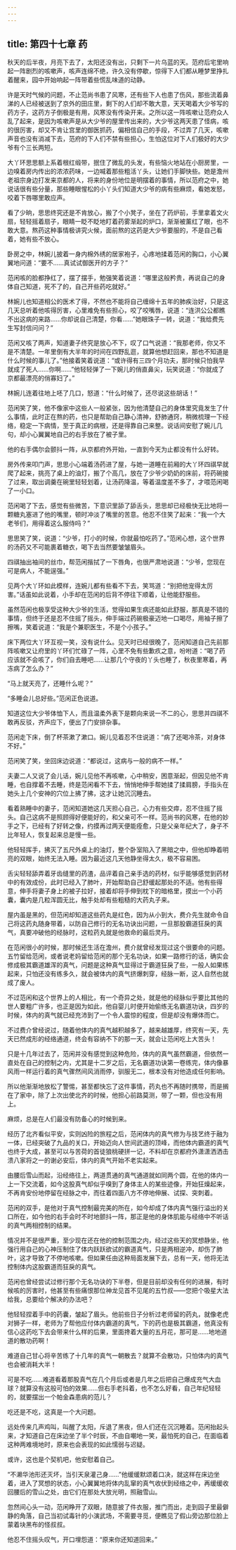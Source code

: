 ```yaml
---
---
---
```

title: 第四十七章 药
---




秋天的后半夜，月亮下去了，太阳还没有出，只剩下一片乌蓝的天。范府后宅里响起一阵剧烈的咳嗽声，咳声连绵不绝，许久没有停歇，惊得下人们都从睡梦里挣扎着醒来，园中开始响起一阵带着些慌乱味道的动静。

许是天时气候的问题，不止范尚书患了风寒，还有些下人也患了伤风，那些流着鼻涕的人已经被送到了京外的田庄里，剩下的人们却不敢大意，天天喝着大少爷写的药方子，这药方子倒极是有用，风寒没有传染开来。之所以这一阵咳嗽让范府众人乱了起来，是因为咳嗽声是从大少爷的屋里传出来的，大少爷这两天患了怪病，咳的很厉害，却又不肯让宫里的御医抓药，偏相信自己的手段，不过弄了几天，咳嗽声音也没有消减下去，范府的下人们不禁有些担心，生怕这位对下人们极好的大少爷有个三长两短。

大丫环思思额上系着根红缎带，抿住了微乱的头发，有些恼火地站在小厨房里，一边嗅着房内传出的浓浓药味，一边喊着那些粗活丫头，让她们手脚快些。她是澹州老祖宗身边打发来京都的人，将来的身份地位是明摆着的事情，所以范府之中，她说话很有些分量，那些睡眼惺松的小丫头们知道大少爷的病有些麻烦，看她发怒，咬着下唇哪里敢应声。

看了少晌，思思终究还是不肯放心，搬了个小凳子，坐在了药炉前，手里拿着文火扇，轻轻摇着扇子，眼睛一眨不眨地盯着药雾渐起的炉口，渐渐被薰红了眼，也不敢大意。熬药这种事情极讲究火候，面前熬的这药是大少爷要服的，不是自己看着，她有些不放心。

卧房之中，林婉儿披着一身内棉外绣的居家袍子，心疼地揉着范闲的胸口，小心翼翼地问道：“要不……真试试御医开的方子？”

范闲咳的脸都挣红了，摆了摆手，勉强笑着说道：“哪里这般矜贵，再说自己的身体自己知道，死不了的，自己开些药吃就好。”

林婉儿也知道相公的医术了得，不然也不能将自己缠绵十五年的肺疾治好，只是这几天总听着他咳得厉害，心里难免有些担心，咬了咬嘴唇，说道：“连洪公公都瞧不出这病的来路……你却说自己清楚，你看……”她眼珠子一转，说道：“我给费先生写封信问问？”

范闲又咳了两声，知道妻子终究是放心不下，叹了口气说道：“我那老师，你又不是不清楚。一年里倒有大半年的时间在四野乱逛，就算他想赶回来，那也不知道是什么时候的事儿了。”他接着笑着说道：“或许得有三四个月功夫，那时候只怕我早就成了死人……你啊……”他轻轻弹了一下婉儿的俏直鼻尖，玩笑说道：“你就成了京都最漂亮的俏寡妇了。”

林婉儿连着往地上呸了几口，怒道：“什么时候了，还尽说这些胡话！”

范闲笑了笑，他不像家中这些人一般紧张，因为他清楚自己的身体里究竟发生了什么事情，此时正在熬的药，也只是帮助自己静心清神，舒肺通窍，稍微梳理一下经络，稳定一下病情，至于真正的病根，还是得靠自己来整。说话间安慰了婉儿几句，却小心翼翼地自己的右手放在了被子里。

他的右手偶尔会颤抖一阵，从京都府外开始，一直到今天为止都没有什么好转。

房外传来叩门声，思思小心端着汤药进了屋，与她一道睡在前厢的大丫环四祺早就爬了起来，挑亮了桌上的油灯，搬了个高几，放在了少爷少奶奶的床前，将药碗接了过来，取出调羹在碗里轻轻划着，让汤药降温，等着温度差不多了，才喂范闲喝了一小口。

范闲喝了下去，感觉有些微苦，下意识里舔了舔舌头，思思却已经极快无比地将一颗糖丸塞进了他的嘴里，顿时冲淡了嘴里的苦意。他忍不住笑了起来：“我一个大老爷们，用得着这么服侍吗？”

思思笑了笑，说道：“少爷，打小的时候，你就最怕吃药了。”范闲心想，这个世界的汤药又不可能裹着糖衣，喝下去当然要皱皱眉头。

四祺抽出袖间的丝巾，帮范闲揩拭了一下唇角，也很严肃地说道：“少爷，您现在可是病人，不能逞强。”

见两个大丫环如此模样，连婉儿都有些看不下去，笑骂道：“别把他宠得太厉害。”话虽如此说着，小手却在范闲的后背不停往下顺着，让他能舒服些。

虽然范闲也极享受这种大少爷的生活，觉得如果生病还能如此舒服，那真是不错的事情，但终于还是忍不住摇了摇头，伸手端过药碗极豪迈地一口喝尽，用袖子擦了擦嘴，笑着说道：“我是个兼职医生，不是个小孩子。”

床下两位大丫环互视一笑，没有说什么。见天时已经很晚了，范闲知道自己先前那阵咳嗽又让府里的丫环们忙碌了一阵，心里不免有些歉疚之意，吩咐道：“喝了药应该就不会咳了，你们自去睡吧……让那几个守夜的丫头也睡了，秋夜里寒着，再冻病了怎么办？”

“马上就天亮了，还睡什么呢？”

“多睡会儿总好些。”范闲正色说道。

知道这位大少爷体恤下人，而且温柔外表下是颗向来说一不二的心，思思并四祺不敢再反驳，齐声应下，便出了门安排杂事。

范闲走下床，倒了杯茶漱了漱口。婉儿见着忍不住说道：“病了还喝冷茶，对身体不好。”

范闲笑了笑，坐回床边说道：“都说过，这病与一般的病不一样。”

夫妻二人又说了会儿话，婉儿见他不再咳嗽，心中稍安，困意渐起，但因见他不肯睡，也自撑着不去睡，终是范闲看不下去，悄悄地伸手帮她揉了揉肩膀，手指头在她头上几个安神的穴位上拂了拂，这才让她沉沉睡去。

看着熟睡中的妻子，范闲知道她这几天担心自己，心力有些交瘁，忍不住摇了摇头。自己这病不是照顾得好便能好的，和父亲可不一样。范尚书的风寒，在他的妙手之下，已经有了好转之像，约摸再过两天便能痊愈，只是父亲年纪大了，身子不比年轻人，恢复起来总是慢一些。

他轻轻挥手，拂灭了五尺外桌上的油灯，整个卧室陷入了黑暗之中，但他却睁着明亮的双眼，始终无法入睡。因为最近这几天他静坐得太久，极不容易困。

舌尖轻轻舔弄着牙齿缝里的药渣，品评着自己亲手选的药材，似乎能够感觉到药材中的有效成份，此时已经入了肺叶，开始帮助自己舒缓起那处的不适。他有些得意，伸手将妻子身上的被子拉好，接着却将手伸到枕下的暗格里，摸出一个小药囊，囊内是几粒浑圆无比，触手处却有些粗糙的大药丸子来。

屋内虽是黑的，但范闲却知道这些药丸是红色，因为从小到大，费介先生就命令自己将这药丸随身带着，以防自己修行的无名功诀出问题，一旦那股霸道狂戾的真气，真要冲破他的经脉时，这粒药丸就是他救命的最后灵丹。

在范闲很小的时候，那时候还生活在澹州，费介就曾经发现过这个很要命的问题。五竹留给范闲，或者说老妈留给范闲的那个无名功诀，如果一路修行的话，确实会修成极其霸道雄浑的真气，问题是这种真气显得过于霸道狂戾了些，一般人如果练起来，只怕还没有练多久，就会被体内的真气挤爆刺穿，经脉一断，这人自然也就成了废人。

不过范闲和这个世界上的人相比，有一个奇异之处，就是他的经脉似乎要比其他的世人要粗广许多，也正是因为如此，他自婴儿时便开始偷练无名霸道功诀，四岁的时候，体内的真气就已经充沛到了一个令人震惊的程度，但是却没有爆体而亡。

不过费介曾经说过，随着他体内的真气越积越多了，越来越雄厚，终究有一天，先天已然成形的经络通道，终会有容纳不下的那一天，就会让范闲吃上大苦头！

只是十几年过去了，范闲并没有感觉到这种危险，体内的真气虽然霸道，但依然一直处在自己的控制之内，尤其是十二岁之后，无名霸道功诀第一卷练完，体内像暴风雨一样运行着的真气骤然间风消雨停，驯服无二，根本没有对他造成任何影响。

所以他渐渐地放松了警惕，甚至都快忘了这件事情，药丸也不再随时携带，而是搁在了家中，除了上次出使北齐的时候，他担心前路莫测，带了一颗，但也没有用上。

麻烦，总是在人们最没有防备心的时候到来。

经历了北齐看似平安，实则凶险的旅程之后，范闲体内的真气修为与技艺终于融为一体，已经突破了九品的关口，开始迈向人世间武道的顶峰，而他体内霸道的真气也终于大成，甚至可以与苦荷的首徒狼桃硬拼一记，不料却在京都府外潇潇洒洒击溃八家将之一的谢必安后，体内的真气开始不老实起来。

由腰后雪山而起，沿经络往上，两道贯通的真气通道就如同两个圆，在他的体内一上一下交流着，如今这股真气却似乎嗅到了身体主人的某些迹像，开始狂燥起来，不再肯安份地停留在经脉之中，而往着四面八方不停地伸展、试探、突刺着。

范闲的双手，是他对于真气控制最完美的所在，如今却成了体内真气强行溢出的关口所在，如今他的右手会时不时地颤抖一阵，那正是他的身体肌能与经络中不听话的真气两相控制的结果。

情况并不是很严重，至少现在还在他的控制范围之内，经过这些天的冥想静坐，他强行用自己的心神压制住了体内跃跃欲试的霸道真气，只是两相逆冲，却伤了肺叶，这才导致了不停地咳嗽。但如果任由这种局面发展下去，总有一天，他将无法控制体内这股霸道而狂戾的真气。

范闲也曾经尝试过修行那个无名功诀的下半卷，但是目前却没有任何的进展，有时候咳的厉害时，他甚至有些痛恨那位神龙见首不见尾的五竹叔——您把个吸星大法给我，总要给个解决的办法吧？

他轻轻捏着手中的药囊，皱起了眉头。他前些日子分析过老师留的药丸，就像老虎对狮子一样，老师为了帮他应付体内霸道的真气，下的药也是极其霸道，他真没有信心这药吃下去会带来什么样的后果，里面搀着大量的五月花，那可是……地地道道的散功药啊！

难道自己甘心将辛苦练了十几年的真气一朝散去？就算不会散功，只怕体内的真气也会被消耗大半！

可是不吃……难道看着那股真气在几个月后或者是几年之后把自己爆成充气大血球？就算没有这般可怕的效果……但右手老抖着，也不怎么好看，自己年纪轻轻的，就要摆出一个帕金森患病的范儿？

吃还是不吃，这真是一个大问题。

远处传来几声鸡叫，叫醒了太阳，斥退了黑夜，但人们还在沉沉睡着。范闲抬起头来，才知道自己在床边坐了半个时辰，不由自嘲地一笑，最怕死的自己，在面临着这种两难境地时，原来也会表现的如此懦弱与迟疑。

或许，这也是个契机吧，他安慰着自己。

“不濑华池形还灭坏，当引天泉灌己身……”他缓缓默颂着口决，就这样在床边坐着，进入了冥想的状态，小心翼翼地将体内乱窜的真气收伏到经络之中，再缓缓收回腰后的雪山之处，由它们在那处大放光明，照融雪山。

忽然间心头一动，范闲睁开了双眼，随意披了件衣服，推门而出，走到园子里最僻静的角落，自己当初试毒针的小演武场，不需要寻觅，便瞧见了假山旁边那位脸上蒙着块黑布的怪叔叔。

他忍不住摇头叹气，开口埋怨道：“原来你还知道回来。”